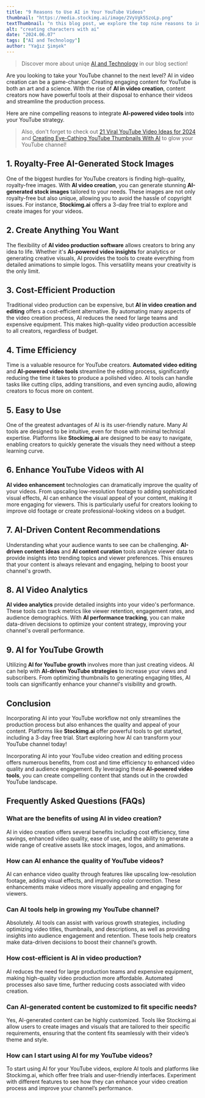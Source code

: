 ```yaml
---
title: "9 Reasons to Use AI in Your YouTube Videos"
thumbnail: "https://media.stockimg.ai/image/2VyVgk5SzoLp.png"
textThumbnail: "n this blog post, we explore the top nine reasons to incorporate AI into your YouTube video creation process. From generating royalty-free stock images to enhancing video quality and optimizing content strategies, AI provides a suite of tools that make video production more efficient, cost-effective, and accessible."
alt: "creating characters with ai"
date: "2024.06.07"
tags: ["AI and Technology"]
author: "Yağız Şimşek"
---
```


<CustomImage
    src="https://media.stockimg.ai/image/2VyVgk5SzoLp.png"
    alt="an example character design"
/>

> Discover more about uniqe [AI and Technology](https://stockimg.ai/blog/ai-and-technology/) in our blog section!

Are you looking to take your YouTube channel to the next level? AI in video creation can be a game-changer. Creating engaging content for YouTube is both an art and a science. With the rise of **AI in video creation**, content creators now have powerful tools at their disposal to enhance their videos and streamline the production process. 

Here are nine compelling reasons to integrate **AI-powered video tools** into your YouTube strategy.

> Also, don't forget to check out [21 Viral YouTube Video Ideas for 2024](https://stockimg.ai/blog/content-ideas/21-viral-youtube-video-ideas) and [Creating Eye-Cathing YouTube Thumbnails With AI](https://stockimg.ai/blog/social-media/how-to-create-youtube-thumbnails) to glow your YouTube channel!


## 1. Royalty-Free AI-Generated Stock Images

One of the biggest hurdles for YouTube creators is finding high-quality, royalty-free images. With **AI video creation**, you can generate stunning **AI-generated stock images** tailored to your needs. These images are not only royalty-free but also unique, allowing you to avoid the hassle of copyright issues. For instance, **Stockimg.ai** offers a 3-day free trial to explore and create images for your videos.

## 2. Create Anything You Want

The flexibility of **AI video production software** allows creators to bring any idea to life. Whether it's **AI-powered video insights** for analytics or generating creative visuals, AI provides the tools to create everything from detailed animations to simple logos. This versatility means your creativity is the only limit.

## 3. Cost-Efficient Production

Traditional video production can be expensive, but **AI in video creation and editing** offers a cost-efficient alternative. By automating many aspects of the video creation process, AI reduces the need for large teams and expensive equipment. This makes high-quality video production accessible to all creators, regardless of budget.

## 4. Time Efficiency

Time is a valuable resource for YouTube creators. **Automated video editing** and **AI-powered video tools** streamline the editing process, significantly reducing the time it takes to produce a polished video. AI tools can handle tasks like cutting clips, adding transitions, and even syncing audio, allowing creators to focus more on content.

## 5. Easy to Use

One of the greatest advantages of AI is its user-friendly nature. Many AI tools are designed to be intuitive, even for those with minimal technical expertise. Platforms like **Stockimg.ai** are designed to be easy to navigate, enabling creators to quickly generate the visuals they need without a steep learning curve.

## 6. Enhance YouTube Videos with AI

**AI video enhancement** technologies can dramatically improve the quality of your videos. From upscaling low-resolution footage to adding sophisticated visual effects, AI can enhance the visual appeal of your content, making it more engaging for viewers. This is particularly useful for creators looking to improve old footage or create professional-looking videos on a budget.

## 7. AI-Driven Content Recommendations

Understanding what your audience wants to see can be challenging. **AI-driven content ideas** and **AI content curation** tools analyze viewer data to provide insights into trending topics and viewer preferences. This ensures that your content is always relevant and engaging, helping to boost your channel's growth.

## 8. AI Video Analytics

**AI video analytics** provide detailed insights into your video's performance. These tools can track metrics like viewer retention, engagement rates, and audience demographics. With **AI performance tracking**, you can make data-driven decisions to optimize your content strategy, improving your channel's overall performance.

## 9. AI for YouTube Growth

Utilizing **AI for YouTube growth** involves more than just creating videos. AI can help with **AI-driven YouTube strategies** to increase your views and subscribers. From optimizing thumbnails to generating engaging titles, AI tools can significantly enhance your channel's visibility and growth.

## Conclusion

Incorporating AI into your YouTube workflow not only streamlines the production process but also enhances the quality and appeal of your content. Platforms like **Stockimg.ai** offer powerful tools to get started, including a 3-day free trial. Start exploring how AI can transform your YouTube channel today!

Incorporating AI into your YouTube video creation and editing process offers numerous benefits, from cost and time efficiency to enhanced video quality and audience engagement. By leveraging these **AI-powered video tools**, you can create compelling content that stands out in the crowded YouTube landscape.

## Frequently Asked Questions (FAQs)

### What are the benefits of using AI in video creation?

AI in video creation offers several benefits including cost efficiency, time savings, enhanced video quality, ease of use, and the ability to generate a wide range of creative assets like stock images, logos, and animations.

### How can AI enhance the quality of YouTube videos?

AI can enhance video quality through features like upscaling low-resolution footage, adding visual effects, and improving color correction. These enhancements make videos more visually appealing and engaging for viewers.

### Can AI tools help in growing my YouTube channel?

Absolutely. AI tools can assist with various growth strategies, including optimizing video titles, thumbnails, and descriptions, as well as providing insights into audience engagement and retention. These tools help creators make data-driven decisions to boost their channel’s growth.

### How cost-efficient is AI in video production?

AI reduces the need for large production teams and expensive equipment, making high-quality video production more affordable. Automated processes also save time, further reducing costs associated with video creation.

### Can AI-generated content be customized to fit specific needs?

Yes, AI-generated content can be highly customized. Tools like Stockimg.ai allow users to create images and visuals that are tailored to their specific requirements, ensuring that the content fits seamlessly with their video’s theme and style.

### How can I start using AI for my YouTube videos?

To start using AI for your YouTube videos, explore AI tools and platforms like Stockimg.ai, which offer free trials and user-friendly interfaces. Experiment with different features to see how they can enhance your video creation process and improve your channel’s performance.